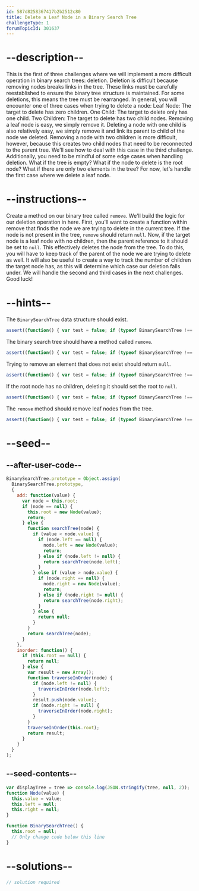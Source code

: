 ```yaml
---
id: 587d8258367417b2b2512c80
title: Delete a Leaf Node in a Binary Search Tree
challengeType: 1
forumTopicId: 301637
---
```


# --description--

This is the first of three challenges where we will implement a more difficult operation in binary search trees: deletion. Deletion is difficult because removing nodes breaks links in the tree. These links must be carefully reestablished to ensure the binary tree structure is maintained. For some deletions, this means the tree must be rearranged. In general, you will encounter one of three cases when trying to delete a node: Leaf Node: The target to delete has zero children. One Child: The target to delete only has one child. Two Children: The target to delete has two child nodes. Removing a leaf node is easy, we simply remove it. Deleting a node with one child is also relatively easy, we simply remove it and link its parent to child of the node we deleted. Removing a node with two children is more difficult, however, because this creates two child nodes that need to be reconnected to the parent tree. We'll see how to deal with this case in the third challenge. Additionally, you need to be mindful of some edge cases when handling deletion. What if the tree is empty? What if the node to delete is the root node? What if there are only two elements in the tree? For now, let's handle the first case where we delete a leaf node.

# --instructions--

Create a method on our binary tree called `remove`. We'll build the logic for our deletion operation in here. First, you'll want to create a function within remove that finds the node we are trying to delete in the current tree. If the node is not present in the tree, `remove` should return `null`. Now, if the target node is a leaf node with no children, then the parent reference to it should be set to `null`. This effectively deletes the node from the tree. To do this, you will have to keep track of the parent of the node we are trying to delete as well. It will also be useful to create a way to track the number of children the target node has, as this will determine which case our deletion falls under. We will handle the second and third cases in the next challenges. Good luck!

# --hints--

The `BinarySearchTree` data structure should exist.

```js
assert((function() { var test = false; if (typeof BinarySearchTree !== 'undefined') { test = new BinarySearchTree() }; return (typeof test == 'object')})());
```

The binary search tree should have a method called `remove`.

```js
assert((function() { var test = false; if (typeof BinarySearchTree !== 'undefined') { test = new BinarySearchTree() } else { return false; }; return (typeof test.remove == 'function')})());
```

Trying to remove an element that does not exist should return `null`.

```js
assert((function() { var test = false; if (typeof BinarySearchTree !== 'undefined') { test = new BinarySearchTree() } else { return false; }; if (typeof test.remove !== 'function') { return false; }; return (test.remove(100) == null); })());
```

If the root node has no children, deleting it should set the root to `null`.

```js
assert((function() { var test = false; if (typeof BinarySearchTree !== 'undefined') { test = new BinarySearchTree() } else { return false; }; if (typeof test.remove !== 'function') { return false; }; test.add(500); test.remove(500); return (test.inorder() == null); })());
```

The `remove` method should remove leaf nodes from the tree.

```js
assert((function() { var test = false; if (typeof BinarySearchTree !== 'undefined') { test = new BinarySearchTree() } else { return false; }; if (typeof test.remove !== 'function') { return false; }; test.add(5); test.add(3); test.add(7); test.add(6); test.add(10); test.add(12); test.remove(3); test.remove(12); test.remove(10); return (test.inorder().join('') == '567'); })());
```

# --seed--

## --after-user-code--

```js
BinarySearchTree.prototype = Object.assign(
  BinarySearchTree.prototype,
  {
    add: function(value) {
      var node = this.root;
      if (node == null) {
        this.root = new Node(value);
        return;
      } else {
        function searchTree(node) {
          if (value < node.value) {
            if (node.left == null) {
              node.left = new Node(value);
              return;
            } else if (node.left != null) {
              return searchTree(node.left);
            }
          } else if (value > node.value) {
            if (node.right == null) {
              node.right = new Node(value);
              return;
            } else if (node.right != null) {
              return searchTree(node.right);
            }
          } else {
            return null;
          }
        }
        return searchTree(node);
      }
    },
    inorder: function() {
      if (this.root == null) {
        return null;
      } else {
        var result = new Array();
        function traverseInOrder(node) {
          if (node.left != null) {
            traverseInOrder(node.left);
          }
          result.push(node.value);
          if (node.right != null) {
            traverseInOrder(node.right);
          }
        }
        traverseInOrder(this.root);
        return result;
      }
    }
  }
);
```

## --seed-contents--

```js
var displayTree = tree => console.log(JSON.stringify(tree, null, 2));
function Node(value) {
  this.value = value;
  this.left = null;
  this.right = null;
}

function BinarySearchTree() {
  this.root = null;
  // Only change code below this line
}
```

# --solutions--

```js
// solution required
```
